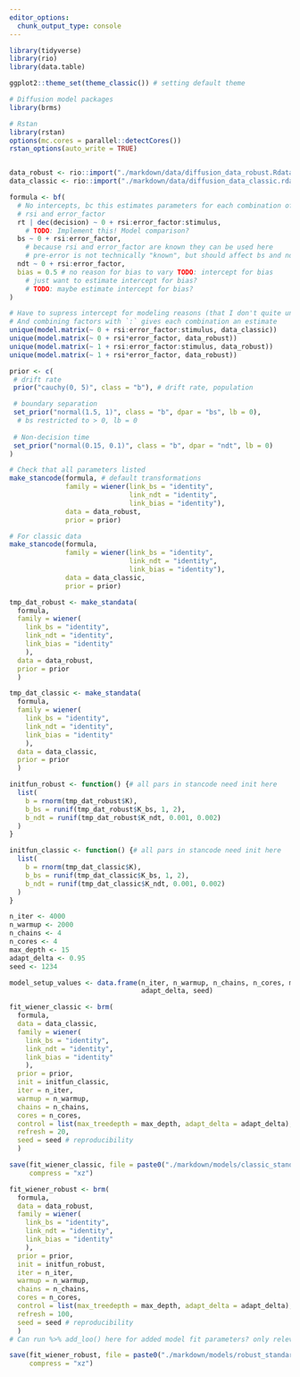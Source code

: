 ```yaml
---
editor_options:
  chunk_output_type: console
---
```

```r
library(tidyverse)
library(rio)
library(data.table)

ggplot2::theme_set(theme_classic()) # setting default theme

# Diffusion model packages
library(brms)

# Rstan
library(rstan)
options(mc.cores = parallel::detectCores())
rstan_options(auto_write = TRUE)

```

```r

```

```r
data_robust <- rio::import("./markdown/data/diffusion_data_robust.Rdata")
data_classic <- rio::import("./markdown/data/diffusion_data_classic.rdata")
```

```r
formula <- bf(
  # No intercepts, bc this estimates parameters for each combination of
  # rsi and error_factor
  rt | dec(decision) ~ 0 + rsi:error_factor:stimulus,
    # TODO: Implement this! Model comparison?
  bs ~ 0 + rsi:error_factor,
    # because rsi and error_factor are known they can be used here
    # pre-error is not technically "known", but should affect bs and ndt nonetheless
  ndt ~ 0 + rsi:error_factor,
  bias = 0.5 # no reason for bias to vary TODO: intercept for bias
    # just want to estimate intercept for bias?
    # TODO: maybe estimate intercept for bias? 
)
```

```r
# Have to supress intercept for modeling reasons (that I don't quite understand myself)
# And combining factors with `:` gives each combination an estimate
unique(model.matrix(~ 0 + rsi:error_factor:stimulus, data_classic))
unique(model.matrix(~ 0 + rsi*error_factor, data_robust))
unique(model.matrix(~ 1 + rsi:error_factor:stimulus, data_robust))
unique(model.matrix(~ 1 + rsi*error_factor, data_robust))
```
```r
prior <- c(
 # drift rate
 prior("cauchy(0, 5)", class = "b"), # drift rate, population

 # boundary separation
 set_prior("normal(1.5, 1)", class = "b", dpar = "bs", lb = 0), 
  # bs restricted to > 0, lb = 0
 
 # Non-decision time
 set_prior("normal(0.15, 0.1)", class = "b", dpar = "ndt", lb = 0)
)
```

```r
# Check that all parameters listed
make_stancode(formula, # default transformations
              family = wiener(link_bs = "identity", 
                              link_ndt = "identity",
                              link_bias = "identity"),
              data = data_robust, 
              prior = prior)

# For classic data
make_stancode(formula, 
              family = wiener(link_bs = "identity", 
                              link_ndt = "identity",
                              link_bias = "identity"),
              data = data_classic, 
              prior = prior)
```

```r
tmp_dat_robust <- make_standata(
  formula, 
  family = wiener(
    link_bs = "identity", 
    link_ndt = "identity",
    link_bias = "identity"
    ),
  data = data_robust,
  prior = prior
  )

tmp_dat_classic <- make_standata(
  formula, 
  family = wiener(
    link_bs = "identity", 
    link_ndt = "identity",
    link_bias = "identity"
    ),
  data = data_classic,
  prior = prior
  )

```

```r
initfun_robust <- function() {# all pars in stancode need init here
  list(
    b = rnorm(tmp_dat_robust$K), 
    b_bs = runif(tmp_dat_robust$K_bs, 1, 2),
    b_ndt = runif(tmp_dat_robust$K_ndt, 0.001, 0.002)
  )
}

initfun_classic <- function() {# all pars in stancode need init here
  list(
    b = rnorm(tmp_dat_classic$K),
    b_bs = runif(tmp_dat_classic$K_bs, 1, 2),
    b_ndt = runif(tmp_dat_classic$K_ndt, 0.001, 0.002)
  )
}
```

```r
n_iter <- 4000
n_warmup <- 2000
n_chains <- 4
n_cores <- 4
max_depth <- 15
adapt_delta <- 0.95
seed <- 1234

model_setup_values <- data.frame(n_iter, n_warmup, n_chains, n_cores, max_depth,
                                 adapt_delta, seed)
```

```r
fit_wiener_classic <- brm(
  formula, 
  data = data_classic,
  family = wiener(
    link_bs = "identity", 
    link_ndt = "identity",
    link_bias = "identity"
    ),
  prior = prior, 
  init = initfun_classic,
  iter = n_iter, 
  warmup = n_warmup, 
  chains = n_chains,
  cores = n_cores, 
  control = list(max_treedepth = max_depth, adapt_delta = adapt_delta),
  refresh = 20,
  seed = seed # reproducibility
  )
```

```r
save(fit_wiener_classic, file = paste0("./markdown/models/classic_standard_rsi_err_", Sys.Date(), ".rda"),
     compress = "xz")
```

```r
fit_wiener_robust <- brm(
  formula, 
  data = data_robust,
  family = wiener(
    link_bs = "identity", 
    link_ndt = "identity",
    link_bias = "identity"
    ),
  prior = prior, 
  init = initfun_robust,
  iter = n_iter, 
  warmup = n_warmup, 
  chains = n_chains,
  cores = n_cores, 
  control = list(max_treedepth = max_depth, adapt_delta = adapt_delta),
  refresh = 100,
  seed = seed # reproducibility
  )
# Can run %>% add_loo() here for added model fit parameters? only relevant for model comparison?
```

```r
save(fit_wiener_robust, file = paste0("./markdown/models/robust_standard_rsi_err", Sys.Date(), ".rda"),
     compress = "xz")
```

